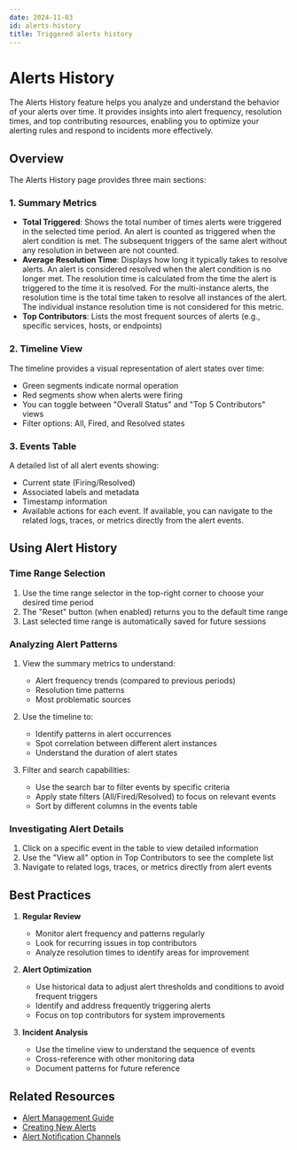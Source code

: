 ```yaml
---
date: 2024-11-03
id: alerts-history
title: Triggered alerts history
---
```


# Alerts History

The Alerts History feature helps you analyze and understand the behavior of your alerts over time. It provides insights into alert frequency, resolution times, and top contributing resources, enabling you to optimize your alerting rules and respond to incidents more effectively.

## Overview

The Alerts History page provides three main sections:

### 1. Summary Metrics
- **Total Triggered**: Shows the total number of times alerts were triggered in the selected time period. An alert is counted as triggered when the alert condition is met. The subsequent triggers of the same alert without any resolution in between are not counted.
- **Average Resolution Time**: Displays how long it typically takes to resolve alerts. An alert is considered resolved when the alert condition is no longer met. The resolution time is calculated from the time the alert is triggered to the time it is resolved. For the multi-instance alerts, the resolution time is the total time taken to resolve all instances of the alert. The individual instance resolution time is not considered for this metric.
- **Top Contributors**: Lists the most frequent sources of alerts (e.g., specific services, hosts, or endpoints)

### 2. Timeline View
The timeline provides a visual representation of alert states over time:
- Green segments indicate normal operation
- Red segments show when alerts were firing
- You can toggle between "Overall Status" and "Top 5 Contributors" views
- Filter options: All, Fired, and Resolved states

### 3. Events Table
A detailed list of all alert events showing:
- Current state (Firing/Resolved)
- Associated labels and metadata
- Timestamp information
- Available actions for each event. If available, you can navigate to the related logs, traces, or metrics directly from the alert events.

## Using Alert History

### Time Range Selection
1. Use the time range selector in the top-right corner to choose your desired time period
2. The "Reset" button (when enabled) returns you to the default time range
3. Last selected time range is automatically saved for future sessions

### Analyzing Alert Patterns
1. View the summary metrics to understand:
   - Alert frequency trends (compared to previous periods)
   - Resolution time patterns
   - Most problematic sources

2. Use the timeline to:
   - Identify patterns in alert occurrences
   - Spot correlation between different alert instances
   - Understand the duration of alert states

3. Filter and search capabilities:
   - Use the search bar to filter events by specific criteria
   - Apply state filters (All/Fired/Resolved) to focus on relevant events
   - Sort by different columns in the events table

### Investigating Alert Details
1. Click on a specific event in the table to view detailed information
2. Use the "View all" option in Top Contributors to see the complete list
3. Navigate to related logs, traces, or metrics directly from alert events

## Best Practices

1. **Regular Review**
   - Monitor alert frequency and patterns regularly
   - Look for recurring issues in top contributors
   - Analyze resolution times to identify areas for improvement

2. **Alert Optimization**
   - Use historical data to adjust alert thresholds and conditions to avoid frequent triggers
   - Identify and address frequently triggering alerts
   - Focus on top contributors for system improvements

3. **Incident Analysis**
   - Use the timeline view to understand the sequence of events
   - Cross-reference with other monitoring data
   - Document patterns for future reference

## Related Resources
- [Alert Management Guide](https://signoz.io/docs/userguide/alerts-management/)
- [Creating New Alerts](https://signoz.io/docs/userguide/alerts-management/#creating-a-new-alert-in-signoz)
- [Alert Notification Channels](https://signoz.io/docs/userguide/alerts-management/#notification-channels)
